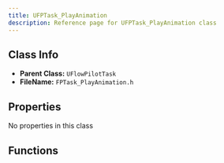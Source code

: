 ```yaml
---
title: UFPTask_PlayAnimation
description: Reference page for UFPTask_PlayAnimation class
---
```


## Class Info
- __Parent Class:__ `UFlowPilotTask`
- __FileName:__ `FPTask_PlayAnimation.h`
## Properties

No properties in this class
## Functions

